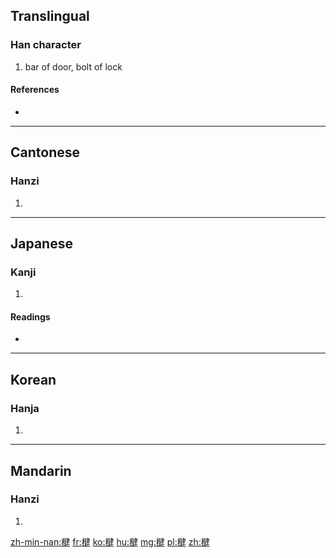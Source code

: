 ==Translingual==

===Han character===
{{Han char|rn=75|rad=木|as=09|sn=13|four=45944|canj=DNKQ}}

# bar of door, bolt of lock

====References====
* {{Han ref|kx=0539.180|dkj=15136|dj=0927.040|hdz=21240.020|uh=6957|ud=26967|bh=DDD4|bd=56788}}

----

==Cantonese==

===Hanzi===
{{yue-hanzi|jyut=[[gin6]], [[kin2]]|y=gin6, kin2}}

# {{defn|lang=yue|sort=木09}}

----

==Japanese==

===Kanji===
{{ja-kanji|grade=|rs=木09}}

# {{defn|lang=ja|sort=木09}}

====Readings====
* {{ja-readings|on=[[けん]] (ken), [[ごん]] (gon)|kun=[[かんぬき]] (kannuki)}}

----

==Korean==

===Hanja===
{{ko-hanja|hangeul=건|eumhun=|rv=geon|mr=kŏn|y=ken}}

# {{defn|lang=ko|sort=木09}}

----

==Mandarin==

===Hanzi===
{{cmn-hanzi|pin=[[jiàn]] ([[jian4]]), [[jiǎn]] ([[jian3]])|wg=chien<sup>4</sup>, chien<sup>3</sup>}}

# {{defn|lang=cmn|sort=木09}}

[[zh-min-nan:楗]]
[[fr:楗]]
[[ko:楗]]
[[hu:楗]]
[[mg:楗]]
[[pl:楗]]
[[zh:楗]]